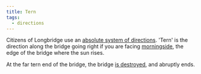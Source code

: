 ```yaml
---
title: Tern
tags:
  - directions
---
```

Citizens of Longbridge use an [absolute system of directions](lore:directions).
'Tern' is the direction along the bridge going right if you are
facing [morningside](lore:morningside), the edge of the bridge where
the sun rises.

At the far tern end of the bridge, the bridge [is destroyed](lore:the-broken-end),
and abruptly ends.

